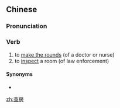 ==Chinese==
{{zh-forms}}

===Pronunciation===
{{zh-pron
|m=cháfáng
|c=caa4 fong4-2
|cat=v
}}

===Verb===
{{zh-verb}}

# to [[make the rounds]] (of a doctor or nurse)
# to [[inspect]] a room (of law enforcement)

====Synonyms====
* {{zh-l|巡診}}

[[zh:查房]]